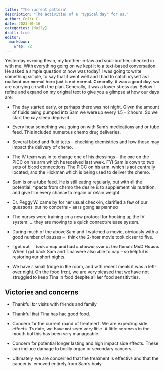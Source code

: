 ```yaml
---
title: "The current pattern"
description: "The activities of a 'typical day' for us."
author: Colin C.
date: 2023-05-16
categories: [daily]
draft: true
editor: 
  markdown: 
    wrap: 72
---
```


Yesterday evening Kevin, my brother-in-law and soul-brother, checked in with me.
With everything going on we kept it to a text-based conversation. He asked
a simple question of how was today? I was going to write something
simple, to say that it went well and I had to catch myself as I realized
our normal here just is not normal. Generally, it was a good day, we are
carrying on with the plan. Generally, it was a lower stress day. Below I
refine and expand on my original text to give you a glimpse at how our
days are:

-   The day started early, or perhaps there was not night. Given the
    amount of fluids being pumped into Sam we were up every 1.5 - 2
    hours. So we start the day sleep deprived.

-   Every hour something was going on with Sam's medications and or tube
    feed. This included numerous chemo drug deliveries.

-   Several blood and fluid tests -- checking chemistries and how those
    may impact the delivery of chemo.

-   The IV team was in to change one of his dressings -- the one on the
    PICC on his arm which he received last week. FYI Sam is down to two
    sets of blood connections. The PICC on his arm, which is not
    centrally located, and the Hickman which is being used to deliver
    the chemo.

-   Sam is on a tube feed. He is still eating regularly, but with all
    the potential impacts from chemo the desire is to supplement his
    nutrition, and give him every chance to regain or retain weight.

-   Dr. Peggy W. came by for her usual check-in, clarified a few of our
    questions, but no concerns -- all is going as planned

-   The nurses were training on a new protocol for hooking up the IV
    system. ... they are moving to a quick connect/release system.

-   During much of the above Sam and I watched a movie, obviously with a
    good number of pauses -- I think the 2-hour movie took closer to
    five.

-   I got out --- took a nap and had a shower over at the Ronald McD
    House.  When I got back Sam and Tina were also able to nap -- so helpful is restoring our short nights.

-   We have a small fridge in the room, and with recent meals it was a
    left-over night. On the food front, we are very pleased that we have
    not struggled to keep Tina in food despite all her food
    sensitivities.
    
    
## Victories and concerns

-   Thankful for visits with friends and family

-   Thankful that Tina has had good food.

-   Concern for the current round of treatment. We are expecting side
    effects. To date, we have not seen very little.  A little soreness in the mouth but this has been very manageable.

-   Concern for potential longer lasting and high impact side effects.
    These can include damage to bodily organ or secondary cancers.

-   Ultimately, we are concerned that the treatment is effective and
    that the cancer is removed entirely from Sam's body.
